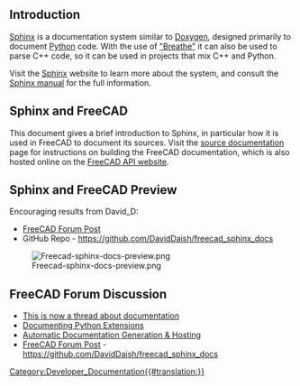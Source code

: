 <languages/>
<translate>

== Introduction == <!--T:1-->

<!--T:2-->
[[Sphinx|Sphinx]] is a documentation system similar to [[Doxygen|Doxygen]], designed primarily to document [[Python|Python]] code. With the use of [https://github.com/michaeljones/breathe "Breathe"] it can also be used to parse C++ code, so it can be used in projects that mix C++ and Python.

<!--T:3-->
Visit the [https://www.sphinx-doc.org/en/master/ Sphinx] website to learn more about the system, and consult the [https://www.sphinx-doc.org/en/master/contents.html Sphinx manual] for the full information.

== Sphinx and FreeCAD == <!--T:4-->

<!--T:5-->
This document gives a brief introduction to Sphinx, in particular how it is used in FreeCAD to document its sources. Visit the [[source_documentation|source documentation]] page for instructions on building the FreeCAD documentation, which is also hosted online on the [https://www.freecadweb.org/api/ FreeCAD API website].


<!--T:9-->
== Sphinx and FreeCAD Preview ==
Encouraging results from David_D:

<!--T:10-->
* [https://forum.freecadweb.org/viewtopic.php?p=411563#p411563 FreeCAD Forum Post]
* GitHub Repo - https://github.com/DavidDaish/freecad_sphinx_docs

<!--T:11-->
[[File:Freecad-sphinx-docs-preview.png]]

<!--T:8-->
== FreeCAD Forum Discussion ==
* [https://forum.freecadweb.org/viewtopic.php?f=23&t=44612#p381168 This is now a thread about documentation]
* [https://forum.freecadweb.org/viewtopic.php?f=22&t=47132&p=405381#p405379 Documenting Python Extensions]
* [https://forum.freecadweb.org/viewtopic.php?f=8&t=47229 Automatic Documentation Generation & Hosting]
* [https://forum.freecadweb.org/viewtopic.php?p=411563#p411563 FreeCAD Forum Post] - https://github.com/DavidDaish/freecad_sphinx_docs

</translate>
[[Category:Developer_Documentation{{#translation:}}]]